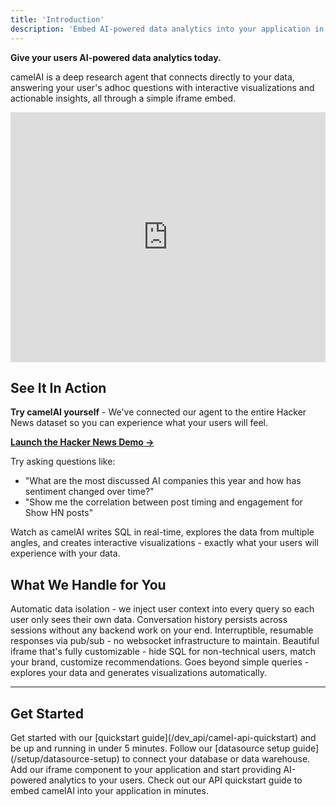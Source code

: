 ```yaml
---
title: 'Introduction'
description: 'Embed AI-powered data analytics into your application in minutes.'
---
```


**Give your users AI-powered data analytics today.**

camelAI is a deep research agent that connects directly to your data, answering your user's adhoc questions with interactive visualizations and actionable insights, all through a simple iframe embed.

<iframe
  width="100%"
  height="400"
  src="https://www.youtube.com/embed/euoxi_jDPog?autoplay=1&loop=1&playlist=euoxi_jDPog&mute=1"
  title="camelAI Demo"
  frameBorder="0"
  allow="accelerometer; autoplay; clipboard-write; encrypted-media; gyroscope; picture-in-picture"
  allowFullScreen
></iframe>

## See It In Action

**Try camelAI yourself** - We've connected our agent to the entire Hacker News dataset so you can experience what your users will feel.

[**Launch the Hacker News Demo →**](https://camelai.com/hackernews/)

Try asking questions like:
- "What are the most discussed AI companies this year and how has sentiment changed over time?"
- "Show me the correlation between post timing and engagement for Show HN posts"

Watch as camelAI writes SQL in real-time, explores the data from multiple angles, and creates interactive visualizations - exactly what your users will experience with your data.

## What We Handle for You

<CardGroup cols={2}>
  <Card title="Multi-Tenant Row-Level Security" icon="shield-check" color="#10b981">
    Automatic data isolation - we inject user context into every query so each user only sees their own data.
  </Card>
  
  <Card title="Thread Management" icon="comment-dots" color="#3b82f6">
    Conversation history persists across sessions without any backend work on your end.
  </Card>
  
  <Card title="Real-Time Streaming" icon="bolt" color="#f59e0b">
    Interruptible, resumable responses via pub/sub - no websocket infrastructure to maintain.
  </Card>
  
  <Card title="Production-Ready UI" icon="palette" color="#8b5cf6">
    Beautiful iframe that's fully customizable - hide SQL for non-technical users, match your brand, customize recommendations.
  </Card>
  
  <Card title="Deep Research Agent" icon="brain" color="#ef4444">
    Goes beyond simple queries - explores your data and generates visualizations automatically.
  </Card>
</CardGroup>

---

## Get Started

<Steps>
  <Step title="Quick Setup">
    Get started with our [quickstart guide](/dev_api/camel-api-quickstart) and be up and running in under 5 minutes.
  </Step>
  <Step title="Connect Your Data">
    Follow our [datasource setup guide](/setup/datasource-setup) to connect your database or data warehouse.
  </Step>
  <Step title="Embed the Component">
    Add our iframe component to your application and start providing AI-powered analytics to your users.
  </Step>
</Steps>

<Card title="Ready to get started?" icon="rocket" href="/dev_api/camel-api-quickstart">
  Check out our API quickstart guide to embed camelAI into your application in minutes.
</Card>